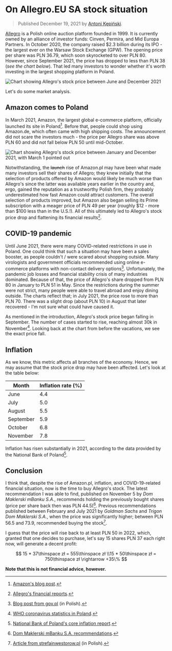 

# On Allegro.EU SA stock situation

> Published December 19, 2021 by [Antoni Kępiński](/about).

[Allegro](https://allegro.pl) is a Polish online auction platform founded in 1999. It is currently owned by an alliance of investor funds: Cinven, Permira, and Mid Europa Partners. In October 2020, the company raised $2.3 billion during its IPO - the largest ever on the Warsaw Stock Exchange (GPW). The opening price per share was PLN 36.79, which soon skyrocketed to over PLN 80. However, since September 2021, the price has dropped to less than PLN 38 (*see the chart below*). That led many investors to wonder whether it's worth investing in the largest shopping platform in Poland.

![Chart showing Allegro's stock price between June and December 2021](/images/allegro-chart.png "Allegro's stock price between June and December 2021.")

Let's do some market analysis.

## Amazon comes to Poland

In March 2021, Amazon, the largest global e-commerce platform, officially launched its site in Poland[^1]. Before that, people could shop using Amazon.de, which often came with high shipping costs. The announcement did not scare the investors much - the price per Allegro share was above PLN 60 and did not fall below PLN 50 until mid-October.

[^1]: [Amazon's blog post](https://www.aboutamazon.eu/press-release/amazon-pl-launches-in-poland).

![Chart showing Allegro's stock price between January and December 2021, with March 1 pointed out](/images/allegro-chart-1.png "The price on March 1 was c. PLN 63.")

Notwithstanding, the ~~launch~~ rise of Amazon.pl may have been what made many investors sell their shares of Allegro; they knew initially that the selection of products offered by Amazon would likely be much worse than Allegro's since the latter was available years earlier in the country and, ergo, gained the reputation as a trustworthy Polish firm, they probably underestimated how fast Amazon could attract customers. The overall selection of products improved, but Amazon also began selling its Prime subscription with a meager price of PLN 49 per year (roughly \$12 - more than \$100 less than in the U.S.!). All of this ultimately led to Allegro's stock price drop and flattening its financial results[^2].

[^2]: [Allegro's financial reports](https://about.allegro.eu/financial-results).

## COVID-19 pandemic

Until June 2021, there were many COVID-related restrictions in use in Poland. One could think that such a situation may have been a sales booster, as people couldn't / were scared about shopping outside. Many virologists and government officials recommended using online e-commerce platforms with non-contact delivery options[^3]. Unfortunately, the pandemic job losses and financial stability crisis of many industries dominated. Because of that, the price of Allegro's share dropped from PLN 80 in January to PLN 51 in May. Since the restrictions during the summer were not strict, many people were able to travel abroad and enjoy dining outside. The charts reflect that; in July 2021, the price rose to more than PLN 70. There was a slight drop (about PLN 10) in August that later recovered - I'm not sure what could have caused it.

As mentioned in the introduction, Allegro's stock price began falling in September. The number of cases started to rise, reaching almost 30k in November[^4]. Looking back at the chart from before the vacations, we see the exact price fall.

[^3]: [Blog post from gov.pl](https://www.gov.pl/web/cyfryzacja/pomoz-swoim-bliskim--zrob-im-zakupy-online) (in Polish).
[^4]: [WHO coronavirus statistics in Poland](https://covid19.who.int/region/euro/country/pl).

## Inflation

As we know, this metric affects all branches of the economy. Hence, we may assume that the stock price drop may have been affected. Let's look at the table below:

| Month     | Inflation rate (%) |
|-----------|--------------------|
| June      | 4.4                |
| July      | 5.0                |
| August    | 5.5                |
| September | 5.9                |
| October   | 6.8                |
| November  | 7.8                |

Inflation has risen substantially in 2021, according to the data provided by the National Bank of Poland[^5].

[^5]: [National Bank of Poland's core inflation report](https://www.nbp.pl/homen.aspx?f=/en/statystyka/core.html).

## Conclusion

I think that, despite the rise of Amazon.pl, inflation, and COVID-19-related financial situation, now is the time to buy Allegro's stock. The latest recommendation I was able to find, published on November 5 by *Dom Maklerski mBanku S.A.*, recommends holding the previously bought shares (price per share back then was PLN 44.5)[^6]. Previous recommendations published between February and July 2021 by *Goldman Sachs* and *Trigon Dom Maklerski S.A.*, when the price was significantly higher; between PLN 56.5 and 73.9, recommended buying the stock[^7].

I guess that the price will rise back to at least PLN 50 in 2022, which, granted that one decides to purchase, let's say 15 shares PLN 37 each right now, will generate a decent profit:

$$
15 * 37\thinspace zł = 555\thinspace zł
\\15 * 50\thinspace zł = 750\thinspace zł \rightarrow +35\%
$$


**Note that this is not financial advice, however.**

[^6]: [Dom Maklerski mBanku S.A. recommendations](https://www.mdm.pl/ui-pub/site/market_and_analysis/analysis_and_recommendations/fundamental_analysis/recommendations?lang=en).
[^7]: [Article from strefainwestorow.pl](https://strefainwestorow.pl/artykuly/spolki/20210217/goldman-sachs-allegro-ccc-rekomendacje) (in Polish).
